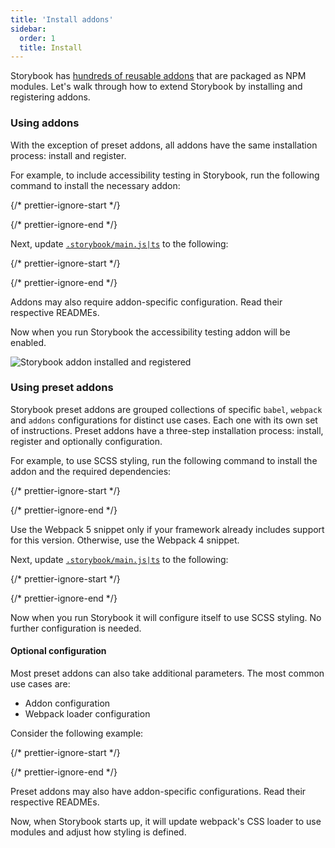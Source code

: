```yaml
---
title: 'Install addons'
sidebar:
  order: 1
  title: Install
---
```


Storybook has [hundreds of reusable addons](https://storybook.js.org/addons) that are packaged as NPM modules. Let's walk through how to extend Storybook by installing and registering addons.

### Using addons

With the exception of preset addons, all addons have the same installation process: install and register.

For example, to include accessibility testing in Storybook, run the following command to install the necessary addon:

{/* prettier-ignore-start */}

<CodeSnippets path="storybook-a11y-install.md" />

{/* prettier-ignore-end */}

Next, update [`.storybook/main.js|ts`](../configure/index.mdx#configure-story-rendering) to the following:

{/* prettier-ignore-start */}

<CodeSnippets path="storybook-a11y-register.md" />

{/* prettier-ignore-end */}

<Callout variant="info">
  Addons may also require addon-specific configuration. Read their respective READMEs.
</Callout>

Now when you run Storybook the accessibility testing addon will be enabled.

![Storybook addon installed and registered](../_assets/addons/storybook-addon-installed-registered.png)

### Using preset addons

Storybook preset addons are grouped collections of specific `babel`, `webpack` and `addons` configurations for distinct use cases. Each one with its own set of instructions. Preset addons have a three-step installation process: install, register and optionally configuration.

For example, to use SCSS styling, run the following command to install the addon and the required dependencies:

{/* prettier-ignore-start */}

<CodeSnippets path="storybook-preset-scss.md" />

{/* prettier-ignore-end */}

<Callout variant="info" icon="💡" title="Tip:">

  Use the Webpack 5 snippet only if your framework already includes support for this version. Otherwise, use the Webpack 4 snippet.

</Callout>

Next, update [`.storybook/main.js|ts`](../configure/index.mdx#configure-story-rendering) to the following:

{/* prettier-ignore-start */}

<CodeSnippets path="storybook-main-preset-config.md" />

{/* prettier-ignore-end */}

Now when you run Storybook it will configure itself to use SCSS styling. No further configuration is needed.

#### Optional configuration

Most preset addons can also take additional parameters. The most common use cases are:

* Addon configuration
* Webpack loader configuration

Consider the following example:

{/* prettier-ignore-start */}

<CodeSnippets path="storybook-preset-configuration.md" />

{/* prettier-ignore-end */}

<Callout variant="info">
  Preset addons may also have addon-specific configurations. Read their respective READMEs.
</Callout>

Now, when Storybook starts up, it will update webpack's CSS loader to use modules and adjust how styling is defined.
